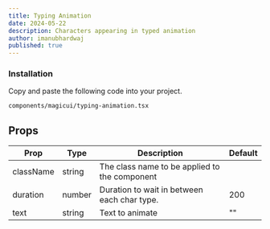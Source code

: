 ```yaml
---
title: Typing Animation
date: 2024-05-22
description: Characters appearing in typed animation
author: imanubhardwaj
published: true
---
```


<ComponentPreview name="typing-animation-demo" />

<Steps>

### Installation

Copy and paste the following code into your project.

```text
components/magicui/typing-animation.tsx
```

<ComponentSource name="typing-animation" />

</Steps>

## Props

| Prop        | Type            | Description                                        | Default |
| ----------- | --------------- | -------------------------------------------------- | ------- |
| className   | string          | The class name to be applied to the component      |         |
| duration    | number          | Duration to wait in between each char type.        | 200    |
| text        | string          | Text to animate                                    | ""      |
